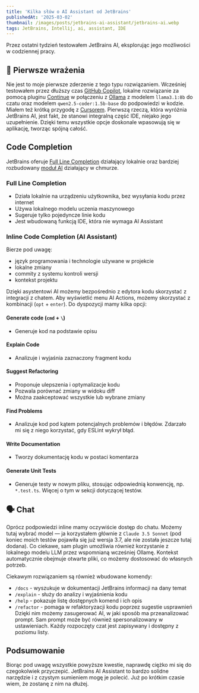 ```yaml
---
title: 'Kilka słów o AI Assistant od JetBrains'
publishedAt: '2025-03-02'
thumbnail: /images/posts/jetbrains-ai-assistant/jetbrains-ai.webp
tags: JetBrains, Intellij, ai, assistant, IDE
---
```


Przez ostatni tydzień testowałem JetBrains AI, eksplorując jego możliwości w codziennej pracy.

## 🚀 Pierwsze wrażenia

Nie jest to moje pierwsze zderzenie z tego typu rozwiązaniem. Wcześniej testowałem przez dłuższy czas [GitHub Copilot](https://github.com/features/copilot), lokalne rozwiązanie za pomocą pluginu [Continue](https://www.continue.dev/) w połączeniu z [Ollama](https://ollama.com/) z modelem `llama3.1:8b` do czatu oraz modelem `qwen2.5-coder:1.5b-base` do podpowiedzi w kodzie. Miałem też krótką przygodę z [Cursorem](https://www.cursor.com/). Pierwszą rzeczą, która wyróżnia JetBrains AI, jest fakt, że stanowi integralną część IDE, niejako jego uzupełnienie. Dzięki temu wszystkie opcje doskonale wpasowują się w aplikację, tworząc spójną całość.

## Code Completion
JetBrains oferuje [Full Line Completion](https://www.jetbrains.com/help/idea/full-line-code-completion.html) działający lokalnie oraz bardziej rozbudowany [moduł AI](https://www.jetbrains.com/help/idea/use-ai-in-editor.html#enable-inline-code-completion) działający w chmurze.

### Full Line Completion
- Działa lokalnie na urządzeniu użytkownika, bez wysyłania kodu przez internet
- Używa lokalnego modelu uczenia maszynowego
- Sugeruje tylko pojedyncze linie kodu
- Jest wbudowaną funkcją IDE, która nie wymaga AI Assistant

### Inline Code Completion (AI Assistant)
Bierze pod uwagę:
- język programowania i technologie używane w projekcie
- lokalne zmiany
- commity z systemu kontroli wersji
- kontekst projektu

Dzięki asystentowi AI możemy bezpośrednio z edytora kodu skorzystać z integracji z chatem. Aby wyświetlić menu AI Actions, możemy skorzystać z kombinacji (`opt` + `enter`). Do dyspozycji mamy kilka opcji:
#### Generate code (`cmd` + `\`)
- Generuje kod na podstawie opisu
#### Explain Code
- Analizuje i wyjaśnia zaznaczony fragment kodu
#### Suggest Refactoring
- Proponuje ulepszenia i optymalizacje kodu
- Pozwala porównać zmiany w widoku diff
- Można zaakceptować wszystkie lub wybrane zmiany
#### Find Problems
- Analizuje kod pod kątem potencjalnych problemów i błędów. Zdarzało mi się z niego korzystać, gdy ESLint wykrył błąd.
#### Write Documentation
- Tworzy dokumentację kodu w postaci komentarza
#### Generate Unit Tests
- Generuje testy w nowym pliku, stosując odpowiednią konwencję, np. `*.test.ts`. Więcej o tym w sekcji dotyczącej testów.

## 🗣️ Chat
Oprócz podpowiedzi inline mamy oczywiście dostęp do chatu. Możemy tutaj wybrać model — ja korzystałem głównie z `Claude 3.5 Sonnet` (pod koniec moich testów pojawiła się już wersja 3.7, ale nie została jeszcze tutaj dodana). Co ciekawe, sam plugin umożliwia również korzystanie z lokalnego modelu LLM przez wspomnianą wcześniej Ollamę. Kontekst automatycznie obejmuje otwarte pliki, co możemy dostosować do własnych potrzeb.

Ciekawym rozwiązaniem są również wbudowane komendy:
- `/docs` - wyszukuje w dokumentacji JetBrains informacji na dany temat
- `/explain` - służy do analizy i wyjaśnienia kodu
- `/help` - pokazuje listę dostępnych komend i ich opis
- `/refactor` - pomaga w refaktoryzacji kodu poprzez sugestie usprawnień
  Dzięki nim możemy zasugerować AI, w jaki sposób ma przeanalizować prompt. Sam prompt może być również spersonalizowany w ustawieniach. Każdy rozpoczęty czat jest zapisywany i dostępny z poziomu listy.

## Podsumowanie
Biorąc pod uwagę wszystkie powyższe kwestie, naprawdę ciężko mi się do czegokolwiek przyczepić. JetBrains AI Assistant to bardzo solidne narzędzie i z czystym sumieniem mogę je polecić. Już po krótkim czasie wiem, że zostanę z nim na dłużej.

